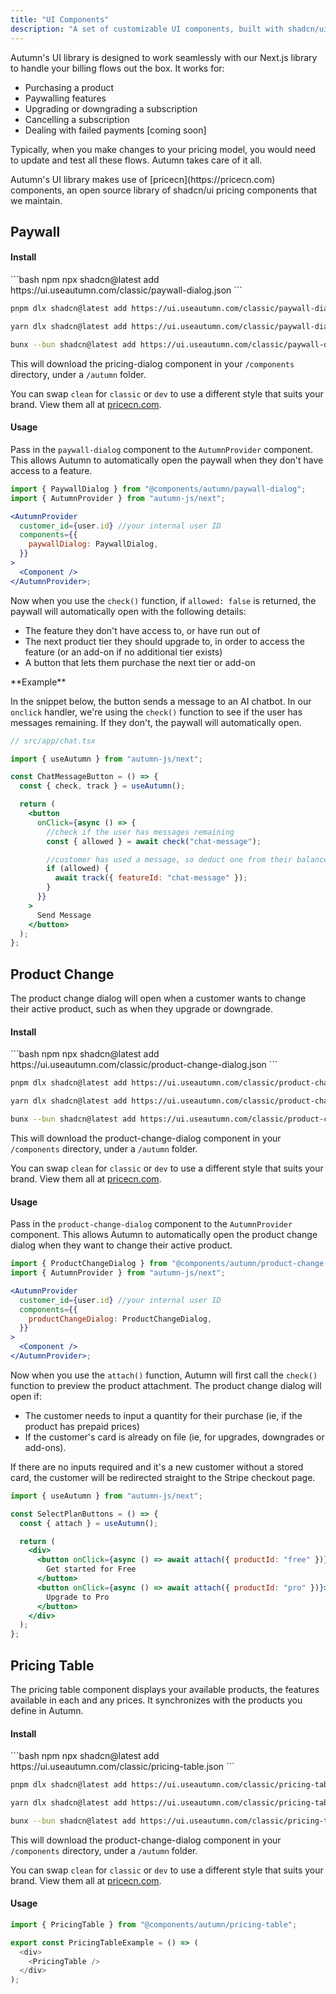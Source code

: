 ```yaml
---
title: "UI Components"
description: "A set of customizable UI components, built with shadcn/ui to handle your applications's billing flows"
---
```


Autumn's UI library is designed to work seamlessly with our Next.js library to handle your billing flows out the box. It works for:

- Purchasing a product
- Paywalling features
- Upgrading or downgrading a subscription
- Cancelling a subscription
- Dealing with failed payments [coming soon]

Typically, when you make changes to your pricing model, you would need to update and test all these flows. Autumn takes care of it all.

<Info>
  Autumn's UI library makes use of [pricecn](https://pricecn.com) components, an
  open source library of shadcn/ui pricing components that we maintain.
</Info>

## Paywall

#### Install

<CodeGroup>
```bash npm
npx shadcn@latest add https://ui.useautumn.com/classic/paywall-dialog.json
```

```bash pnpm
pnpm dlx shadcn@latest add https://ui.useautumn.com/classic/paywall-dialog.json
```

```bash yarn
yarn dlx shadcn@latest add https://ui.useautumn.com/classic/paywall-dialog.json
```

```bash bun
bunx --bun shadcn@latest add https://ui.useautumn.com/classic/paywall-dialog.json
```

</CodeGroup>

This will download the pricing-dialog component in your `/components` directory, under a `/autumn` folder.

You can swap `clean` for `classic` or `dev` to use a different style that suits your brand. View them all at [pricecn.com](https://pricecn.com).

#### Usage

Pass in the `paywall-dialog` component to the `AutumnProvider` component. This allows Autumn to automatically open the paywall when they don't have access to a feature.

```jsx
import { PaywallDialog } from "@components/autumn/paywall-dialog";
import { AutumnProvider } from "autumn-js/next";

<AutumnProvider
  customer_id={user.id} //your internal user ID
  components={{
    paywallDialog: PaywallDialog,
  }}
>
  <Component />
</AutumnProvider>;
```

Now when you use the `check()` function, if `allowed: false` is returned, the paywall will automatically open with the following details:

- The feature they don't have access to, or have run out of
- The next product tier they should upgrade to, in order to access the feature (or an add-on if no additional tier exists)
- A button that lets them purchase the next tier or add-on

<Info>
**Example**

In the snippet below, the button sends a message to an AI chatbot. In our `onclick` handler, we're using the `check()` function to see if the user has messages remaining. If they don't, the paywall will automatically open.

</Info>

```jsx
// src/app/chat.tsx

import { useAutumn } from "autumn-js/next";

const ChatMessageButton = () => {
  const { check, track } = useAutumn();

  return (
    <button
      onClick={async () => {
        //check if the user has messages remaining
        const { allowed } = await check("chat-message");

        //customer has used a message, so deduct one from their balance
        if (allowed) {
          await track({ featureId: "chat-message" });
        }
      }}
    >
      Send Message
    </button>
  );
};
```

## Product Change

The product change dialog will open when a customer wants to change their active product, such as when they upgrade or downgrade.

#### Install

<CodeGroup>
```bash npm
npx shadcn@latest add https://ui.useautumn.com/classic/product-change-dialog.json
```

```bash pnpm
pnpm dlx shadcn@latest add https://ui.useautumn.com/classic/product-change-dialog.json
```

```bash yarn
yarn dlx shadcn@latest add https://ui.useautumn.com/classic/product-change-dialog.json
```

```bash bun
bunx --bun shadcn@latest add https://ui.useautumn.com/classic/product-change-dialog.json
```

</CodeGroup>

This will download the product-change-dialog component in your `/components` directory, under a `/autumn` folder.

You can swap `clean` for `classic` or `dev` to use a different style that suits your brand. View them all at [pricecn.com](https://pricecn.com).

#### Usage

Pass in the `product-change-dialog` component to the `AutumnProvider` component. This allows Autumn to automatically open the product change dialog when they want to change their active product.

```jsx
import { ProductChangeDialog } from "@components/autumn/product-change-dialog";
import { AutumnProvider } from "autumn-js/next";

<AutumnProvider
  customer_id={user.id} //your internal user ID
  components={{
    productChangeDialog: ProductChangeDialog,
  }}
>
  <Component />
</AutumnProvider>;
```

Now when you use the `attach()` function, Autumn will first call the `check()` function to preview the product attachment. The product change dialog will open if:

- The customer needs to input a quantity for their purchase (ie, if the product has prepaid prices)
- If the customer's card is already on file (ie, for upgrades, downgrades or add-ons).

If there are no inputs required and it's a new customer without a stored card, the customer will be redirected straight to the Stripe checkout page.

```jsx
import { useAutumn } from "autumn-js/next";

const SelectPlanButtons = () => {
  const { attach } = useAutumn();

  return (
    <div>
      <button onClick={async () => await attach({ productId: "free" })}>
        Get started for Free
      </button>
      <button onClick={async () => await attach({ productId: "pro" })}>
        Upgrade to Pro
      </button>
    </div>
  );
};
```

## Pricing Table

The pricing table component displays your available products, the features available in each and any prices. It synchronizes with the products you define in Autumn.

#### Install

<CodeGroup>
```bash npm
npx shadcn@latest add https://ui.useautumn.com/classic/pricing-table.json
```

```bash pnpm
pnpm dlx shadcn@latest add https://ui.useautumn.com/classic/pricing-table.json
```

```bash yarn
yarn dlx shadcn@latest add https://ui.useautumn.com/classic/pricing-table.json
```

```bash bun
bunx --bun shadcn@latest add https://ui.useautumn.com/classic/pricing-table.json
```

</CodeGroup>

This will download the product-change-dialog component in your `/components` directory, under a `/autumn` folder.

You can swap `clean` for `classic` or `dev` to use a different style that suits your brand. View them all at [pricecn.com](https://pricecn.com).

#### Usage

```javascript
import { PricingTable } from "@components/autumn/pricing-table";

export const PricingTableExample = () => (
  <div>
    <PricingTable />
  </div>
);
```
